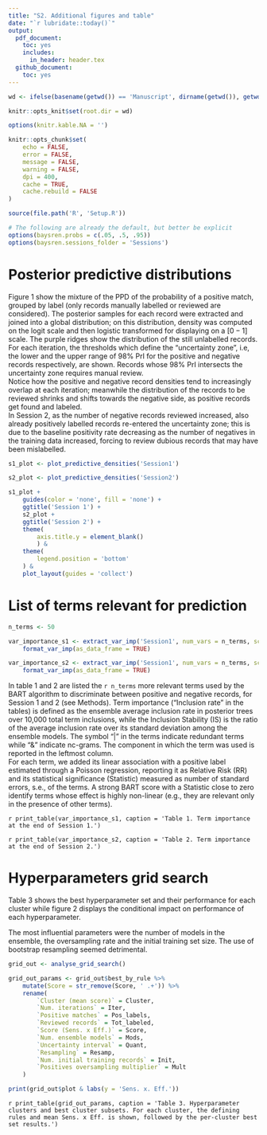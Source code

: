 ```yaml
---
title: "S2. Additional figures and table"
date: "`r lubridate::today()`"
output:
  pdf_document:
    toc: yes
    includes:
      in_header: header.tex
  github_document:
    toc: yes
---
```


\newpage

```r

wd <- ifelse(basename(getwd()) == 'Manuscript', dirname(getwd()), getwd())

knitr::opts_knit$set(root.dir = wd)

options(knitr.kable.NA = '')

knitr::opts_chunk$set(
	echo = FALSE,
	error = FALSE,
	message = FALSE,
	warning = FALSE,
	dpi = 400,
	cache = TRUE,
	cache.rebuild = FALSE
)

```

```r
source(file.path('R', 'Setup.R'))

# The following are already the default, but better be explicit
options(baysren.probs = c(.05, .5, .95))
options(baysren.sessions_folder = 'Sessions')
```


# Posterior predictive distributions

Figure 1 show the mixture of the PPD of the probability of a positive match, grouped by label (only records manually labelled or reviewed are considered).
The posterior samples for each record were extracted and joined into a global distribution;
on this distribution, density was computed on the logit scale and then logistic transformed for displaying on a $[0 - 1]$ scale.
The purple ridges show the distribution of the still unlabelled records.\
For each iteration, the thresholds which define the "uncertainty zone", i.e, the lower and the upper range of 98% PrI for the positive and negative records respectively, are shown.
Records whose 98% PrI intersects the uncertainty zone requires manual review.\
Notice how the positive and negative record densities tend to increasingly overlap at each iteration;
meanwhile the distribution of the records to be reviewed shrinks and shifts towards the negative side, as positive records get found and labeled.\
In Session 2, as the number of negative records reviewed increased, also already positively labelled records re-entered the uncertainty zone;
this is due to the baseline positivity rate decreasing as the number of negatives in the training data increased, forcing to review dubious records that may have been mislabelled.

```r

s1_plot <- plot_predictive_densities('Session1')

s2_plot <- plot_predictive_densities('Session2')

s1_plot +
    guides(color = 'none', fill = 'none') +
    ggtitle('Session 1') +
    s2_plot +
    ggtitle('Session 2') +
    theme(
        axis.title.y = element_blank()
        ) &
    theme(
        legend.position = 'bottom'
    ) &
    plot_layout(guides = 'collect')
```

# List of terms relevant for prediction

```r

n_terms <- 50

var_importance_s1 <- extract_var_imp('Session1', num_vars = n_terms, score_filter = 0) %>%
	format_var_imp(as_data_frame = TRUE)

var_importance_s2 <- extract_var_imp('Session1', num_vars = n_terms, score_filter = 0) %>%
	format_var_imp(as_data_frame = TRUE)
```

In table 1 and 2 are listed the `r n_terms` more relevant terms used by the BART algorithm to discriminate between positive and negative records, for Session 1 and 2 (see Methods).
Term importance ("Inclusion rate" in the tables) is defined as the ensemble average inclusion rate in posterior trees over 10,000 total term inclusions, while the Inclusion Stability (IS) is the ratio of the average inclusion rate over its standard deviation among the ensemble models.
The symbol "|" in the terms indicate redundant terms while "&" indicate nc-grams.
The component in which the term was used is reported in the leftmost column.\
For each term, we added its linear association with a positive label estimated through a Poisson regression, reporting it as Relative Risk (RR) and its statistical significance (Statistic) measured as number of standard errors, s.e., of the terms.
A strong BART score with a Statistic close to zero identify terms whose effect is highly non-linear (e.g., they are relevant only in the presence of other terms).

`r print_table(var_importance_s1, caption = 'Table 1. Term importance at the end of Session 1.')`


`r print_table(var_importance_s2, caption = 'Table 2. Term importance at the end of Session 2.')`

# Hyperparameters grid search

Table 3 shows the best hyperparameter set and their performance for each cluster while figure 2 displays the conditional impact on performance of each hyperparameter.

The most influential parameters were the number of models in the ensemble, the oversampling rate and the initial training set size. The use of bootstrap resampling seemed detrimental.

```r

grid_out <- analyse_grid_search() 

grid_out_params <- grid_out$best_by_rule %>% 
	mutate(Score = str_remove(Score, ' .+')) %>% 
	rename(
		`Cluster (mean score)` = Cluster,
		`Num. iterations` = Iter,
		`Positive matches` = Pos_labels,
		`Reviewed records` = Tot_labeled,
		`Score (Sens. x Eff.)` = Score,
		`Num. ensemble models` = Mods,
		`Uncertainty interval` = Quant,
		`Resampling` = Resamp,
		`Num. initial training records` = Init,
		`Positives oversampling multiplier` = Mult
	)

print(grid_out$plot & labs(y = 'Sens. x. Eff.'))

```


`r print_table(grid_out_params, caption = 'Table 3. Hyperparameter clusters and best cluster subsets. For each cluster, the defining rules and mean Sens. x Eff. is shown, followed by the per-cluster best set results.')`
